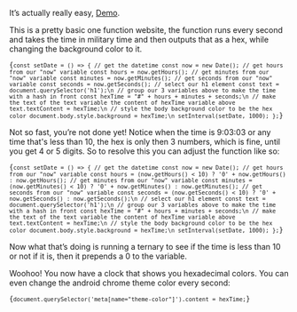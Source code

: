

It’s actually really easy, [Demo](https://mcansh.github.io/WhatColorIsIt).

This is a pretty basic one function website, the function runs every second and takes the time in military time and then outputs that as a hex, while changing the background color to it.

<Code language="javascript" syntax={javascript}>{`
const setDate = () => {
  // get the datetime
  const now = new Date();
  // get hours from our "now" variable
  const hours = now.getHours();
  // get minutes from our "now" variable
  const minutes = now.getMinutes();
  // get seconds from our "now" variable
  const seconds = now.getSeconds();
  // select our h1 element
  const text = document.querySelector('h1');\n
  // group our 3 variables above to make the time with a hash in front
  const hexTime = "#" + hours + minutes + seconds;\n
  // make the text of the text variable the content of hexTime variable above
  text.textContent = hexTime;\n
  // style the body background color to be the hex color
  document.body.style.background = hexTime;\n
  setInterval(setDate, 1000);
};
`}</Code>

Not so fast, you’re not done yet! Notice when the time is 9:03:03 or any time that's less than 10, the hex is only then 3 numbers, which is fine, until you get 4 or 5 digits. So to resolve this you can adjust the function like so:

<Code language="javascript" syntax={javascript}>{`
const setDate = () => {
  // get the datetime
  const now = new Date();
  // get hours from our "now" variable
  const hours = (now.getHours() < 10) ? '0' + now.getHours() : now.getHours();
  // get minutes from our "now" variable
  const minutes = (now.getMinutes() < 10) ? '0' + now.getMinutes() : now.getMinutes();
  // get seconds from our "now" variable
  const seconds = (now.getSeconds() < 10) ? '0' + now.getSeconds() : now.getSeconds();\n
  // select our h1 element
  const text = document.querySelector('h1');\n
  // group our 3 variables above to make the time with a hash in front
  const hexTime = "#" + hours + minutes + seconds;\n
  // make the text of the text variable the content of hexTime variable above
  text.textContent = hexTime;\n
  // style the body background color to be the hex color
  document.body.style.background = hexTime;\n
  setInterval(setDate, 1000);
};
`}</Code>

Now what that’s doing is running a ternary to see if the time is less than 10 or not if it is, then it prepends a 0 to the variable.

Woohoo! You now have a clock that shows you hexadecimal colors. You can even change the android chrome theme color every second:

<Code language="javascript" syntax={javascript}>{`
document.querySelector('meta[name="theme-color"]').content = hexTime;
`}</Code>
